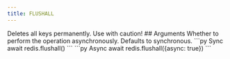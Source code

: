 ```yaml
---
title: FLUSHALL
---
```



<Warning>
Deletes all keys permanently. Use with caution!
</Warning>
## Arguments

<ParamField body="async" type="boolean">
  Whether to perform the operation asynchronously.
  Defaults to synchronous.
</ParamField>



<RequestExample>
```py Sync
await redis.flushall()
```
```py Async
await redis.flushall({async: true})
```
</RequestExample>
